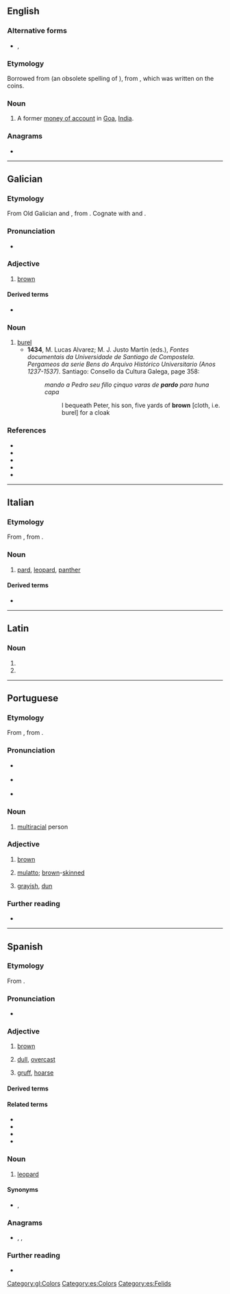 ==English==

===Alternative forms===
* {{l|en|pardao}}, {{l|en|pardau}}

===Etymology===
Borrowed from {{bor|en|pt|pardao}} (an obsolete spelling of {{m|pt|pardau}}), from {{der|en|sa|प्रतापः}}, which was written on the coins.

===Noun===
{{en-noun|s|pardoes}}

# {{lb|en|historical}} A former [[money of account]] in [[Goa]], [[India]].

{{Webster 1913}}

===Anagrams===
* {{anagrams|en|a=adopr|Padro}}

----

==Galician==

===Etymology===
From Old Galician and {{inh|gl|roa-opt|pardo}}, from {{inh|gl|la|pardus}}. Cognate with {{cog|pt|-}} and {{cog|es|pardo}}.

===Pronunciation===
* {{IPA|gl|/ˈpaɾðo̝/}}

===Adjective===
{{gl-adj|f=parda}}

# [[brown]]
#: {{syn|gl|castaño|marrón}}

====Derived terms====
* {{l|gl|Pardo}}

===Noun===
{{gl-noun|m}}

# [[burel]]
#* '''1434''', M. Lucas Alvarez; M. J. Justo Martín (eds.), ''Fontes documentais da Universidade de Santiago de Compostela. Pergameos da serie Bens do Arquivo Histórico Universitario (Anos 1237-1537)''. Santiago: Consello da Cultura Galega, page 358:
#*: ''mando a Pedro seu fillo çinquo varas de '''pardo''' para huna capa''
#*:: I bequeath Peter, his son, five yards of '''brown''' [cloth, i.e. burel] for a cloak
#: {{syn|gl|burel}}

===References===
* {{R:DDGM}}
* {{R:gl:CX}}
* {{R:DDLG}}
* {{R:TILG}}
* {{R:TLPGP}}
[[Category:gl:Colors]]

----

==Italian==

===Etymology===
From {{der|it|la|pardus}}, from {{der|it|grc|παρδός}}.

===Noun===
{{it-noun|m}}

# {{lb|it|obsolete}} [[pard]], [[leopard]], [[panther]]

====Derived terms====
* {{l|it|gattopardo}}

----

==Latin==

===Noun===
{{la-noun-form|pardō}}

# {{inflection of|la|pardus||dat|s}}
# {{inflection of|la|pardus||abl|s}}

----

==Portuguese==

===Etymology===
From {{inh|pt|roa-opt|pardo}}, from {{inh|pt|la|pardus}}.

===Pronunciation===
* {{a|Brazil}} {{IPA|pt|/ˈpaʁ.du/}}
* {{a|Portugal}} {{IPA|pt|/ˈpaɾ.ðu/}}
* {{hyphenation|pt|par|do}}

===Noun===
{{pt-noun|m|s|f=parda}}

# [[multiracial]] person
#: {{cot|pt|amarelo|branco|indígena|negro}}
#: {{hypo|pt|caboclo|cafuzo|mameluco|mestiço|mulato}}
#: {{ux|pt|'''Pardo''' é um termo oficial no Brasil formalmente utilizado para descrever alguém de origem multirracial.|Pardo is an official term used formally in Brazil to describe someone of multiracial origins.}}

===Adjective===
{{pt-adj|pard|o|comp=no}}

# [[brown]]
#: {{syn|pt|marrom}}
# [[mulatto]]; [[brown]]-[[skinned]] {{gloss|but not black}}
#: {{syn|pt|moreno}}
# [[grayish]], [[dun]]

===Further reading===
* {{pedia|pardos|lang=pt}}

----

==Spanish==

===Etymology===
From {{der|es|la|pardus}}.

===Pronunciation===
* {{es-IPA}}

===Adjective===
{{es-adj|m|f=parda}}

# [[brown]]
#: {{syn|es|marrón}}
# {{qualifier|of weather}} [[dull]], [[overcast]]
# {{qualifier|of a voice}} [[gruff]], [[hoarse]]

====Derived terms====
{{der3|es
|de noche todos los gatos son pardos
|irse de picos pardos
|pardusco
|oso pardo}}

====Related terms====
* {{l|es|gatopardo}}
* {{l|es|guepardo}}
* {{l|es|pardal}}
* {{l|es|leopardo}}

===Noun===
{{es-noun|m}}

# {{lb|es|poetic|literary}} [[leopard]]

====Synonyms====
* {{l|es|leopardo}}, {{l|es|pantera}}

===Anagrams===
* {{l|es|podar}}, {{l|es|podrá}}, {{l|es|prado}}

===Further reading===
* {{R:DRAE 2001}}

[[Category:es:Colors]]
[[Category:es:Felids]]